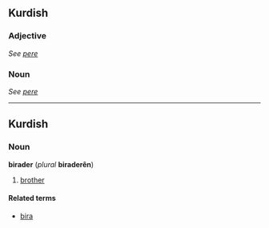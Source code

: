 ==Kurdish==
===Adjective===
''See [[pere]]''

===Noun===
''See [[pere]]''

----
==Kurdish==
===Noun===
'''birader''' (''plural'' '''biraderên''')

#[[brother]]
==== Related terms ====
*[[bira]]